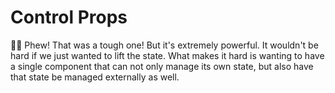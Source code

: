 # Control Props

👨‍💼 Phew! That was a tough one! But it's extremely powerful. It wouldn't be hard
if we just wanted to lift the state. What makes it hard is wanting to have a
single component that can not only manage its own state, but also have that
state be managed externally as well.
